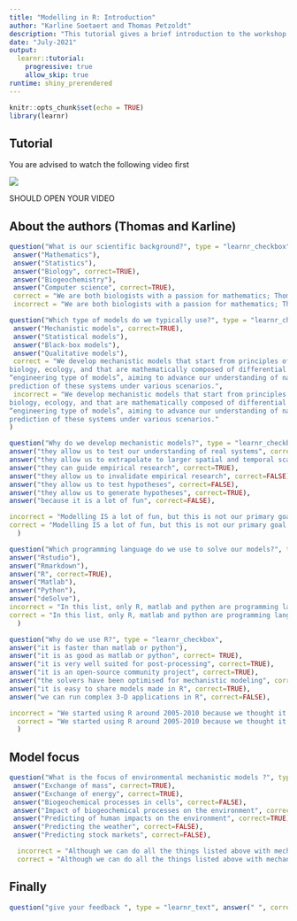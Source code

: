 ```yaml
---
title: "Modelling in R: Introduction"
author: "Karline Soetaert and Thomas Petzoldt"
description: "This tutorial gives a brief introduction to the workshop. Watch the introductory video and try to answer a few questions."
date: "July-2021"
output: 
  learnr::tutorial:
    progressive: true
    allow_skip: true
runtime: shiny_prerendered
---
```


```r
knitr::opts_chunk$set(echo = TRUE)
library(learnr)
```

## Tutorial

You are advised to watch the following video first 

![](https://youtu.be/L_zL_D1Qmjc)

SHOULD OPEN YOUR VIDEO

## About the authors (Thomas and Karline)

```r
question("What is our scientific background?", type = "learnr_checkbox",
 answer("Mathematics"),
 answer("Statistics"),
 answer("Biology", correct=TRUE),
 answer("Biogeochemistry"),
 answer("Computer science", correct=TRUE),
 correct = "We are both biologists with a passion for mathematics; Thomas is a limnologist, Karline is a marine biologist. After her master in biology, Karline also studied computer sciences.",
 incorrect = "We are both biologists with a passion for mathematics; Thomas is a limnologist, Karline is a marine biologist. After her master in biology, Karline also studied computer sciences.")
```

```r
question("Which type of models do we typically use?", type = "learnr_checkbox",
 answer("Mechanistic models", correct=TRUE),
 answer("Statistical models"),
 answer("Black-box models"),
 answer("Qualitative models"),
 correct = "We develop mechanistic models that start from principles of physics, chemistry,
biology, ecology, and that are mathematically composed of differential equations. They are so-called
“engineering type of models”, aiming to advance our understanding of natural systems and that allow
prediction of these systems under various scenarios.",
 incorrect = "We develop mechanistic models that start from principles of physics, chemistry,
biology, ecology, and that are mathematically composed of differential equations. They are so-called
“engineering type of models”, aiming to advance our understanding of natural systems and that allow
prediction of these systems under various scenarios."  
)
```

```r
question("Why do we develop mechanistic models?", type = "learnr_checkbox",
answer("they allow us to test our understanding of real systems", correct=TRUE),
answer("they allow us to extrapolate to larger spatial and temporal scales", correct=TRUE),
answer("they can guide empirical research", correct=TRUE),
answer("they allow us to invalidate empirical research", correct=FALSE),
answer("they allow us to test hypotheses", correct=FALSE),
answer("they allow us to generate hypotheses", correct=TRUE),
answer("because it is a lot of fun", correct=FALSE),

incorrect = "Modelling IS a lot of fun, but this is not our primary goal - we use models in addition to data gathering because it gives a different perspective of reality, it increases our understanding, allows to extrapolate, it may guide our research and may be used to generate hypotheses",
correct = "Modelling IS a lot of fun, but this is not our primary goal - we use models in addition to data gathering because it gives a different perspective of reality, it increases our understanding, allows to extrapolate, it may guide our research and may be used to generate hypotheses" 
  )
```

```r
question("Which programming language do we use to solve our models?", type = "learnr_checkbox",
answer("Rstudio"),
answer("Rmarkdown"),
answer("R", correct=TRUE),
answer("Matlab"),
answer("Python"),
answer("deSolve"),
incorrect = "In this list, only R, matlab and python are programming languages, and R is the one that we use. Rmarkdown is a platform to merge R-code with text;  Rstudio provides an interface that facilitates using R; deSolve is one of the many R-packages that we use",
correct = "In this list, only R, matlab and python are programming languages, and R is the one that we  use. Rmarkdown is a platform to merge R-code with text;  Rstudio provides an interface that facilitates using R; deSolve is one of the many R-packages that we use" 
  )
```

```r
question("Why do we use R?", type = "learnr_checkbox",
answer("it is faster than matlab or python"),
answer("it is as good as matlab or python", correct= TRUE),
answer("it is very well suited for post-processing", correct=TRUE),
answer("it is an open-source community project", correct=TRUE),
answer("the solvers have been optimised for mechanistic modeling", correct=TRUE),
answer("it is easy to share models made in R", correct=TRUE),
answer("we can run complex 3-D applications in R", correct=FALSE),

incorrect = "We started using R around 2005-2010 because we thought it had potential, it was open-source, and supported by a growing community of R enthousiasts. Since then we created tools in R to make it suitable for our type of work. Even after all this time, R is still the best language to apply our type of models - it is ideal for teaching environmental modeling, as well as for more 'serious' scientific work. For the really complex models however, we resort to dedicated software, written in compiled code",
  correct = "We started using R around 2005-2010 because we thought it had potential, it was open-source, and supported by a growing community of R enthousiasts. Since then we created tools in R to make it suitable for our type of work. Even after all this time, R is still the best language to apply our type of models - it is ideal for teaching environmental modeling, as well as for more 'serious' scientific work. For the really complex models however, we resort to dedicated software, written in compiled code"
  )
```

## Model focus

```r
question("What is the focus of environmental mechanistic models ?", type = "learnr_checkbox",
 answer("Exchange of mass", correct=TRUE),
 answer("Exchange of energy", correct=TRUE),
 answer("Biogeochemical processes in cells", correct=FALSE),
 answer("Impact of biogeochemical processes on the environment", correct=TRUE),
 answer("Predicting of human impacts on the environment", correct=TRUE),
 answer("Predicting the weather", correct=FALSE),
 answer("Predicting stock markets", correct=FALSE),

  incorrect = "Although we can do all the things listed above with mechanistic models, in environmental sciences, we restrict ourselves to exchanges of mass and energy and biogeochemistry/ecology relating to the environment",
  correct = "Although we can do all the things listed above with mechanistic models, in environmental sciences, we restrict ourselves to exchanges of mass and energy and biogeochemistry/ecology relating to the environment")
```

## Finally

```r
question("give your feedback ", type = "learnr_text", answer(" ", correct=TRUE), correct="thank you", incorrect = "thank you")
```

